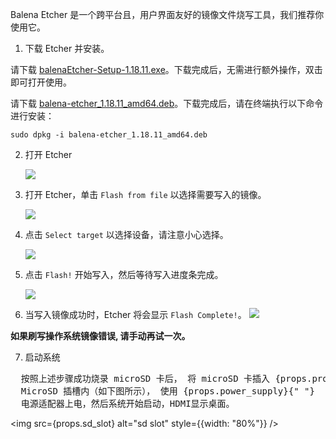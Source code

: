 
Balena Etcher 是一个跨平台且，用户界面友好的镜像文件烧写工具，我们推荐你使用它。

1. 下载 Etcher 并安装。

<Tabs queryString="Platform">
<TabItem value="Windows">

请下载 [balenaEtcher-Setup-1.18.11.exe](https://github.com/balena-io/etcher/releases/download/v1.18.11/balenaEtcher-Setup-1.18.11.exe)。下载完成后，无需进行额外操作，双击即可打开使用。

</TabItem>
<TabItem value="Linux">

请下载 [balena-etcher_1.18.11_amd64.deb](https://github.com/balena-io/etcher/releases/download/v1.18.11/balena-etcher_1.18.11_amd64.deb)。下载完成后，请在终端执行以下命令进行安装：

```
sudo dpkg -i balena-etcher_1.18.11_amd64.deb
```

</TabItem>
</Tabs>

2. 打开 Etcher

   <Image
     src="/img/common/etcher/#model#-step1.webp"
     model={props.model}
     fallback="rock5a"
   />

3. 打开 Etcher，单击 `Flash from file` 以选择需要写入的镜像。

   <Image
     src="/img/common/etcher/#model#-step2.webp"
     model={props.model}
     fallback="rock5a"
   />

4. 点击 `Select target` 以选择设备，请注意小心选择。

   <Image
     src="/img/common/etcher/#model#-step3.webp"
     model={props.model}
     fallback="rock5a"
   />

5. 点击 `Flash!` 开始写入，然后等待写入进度条完成。

   <Image
     src="/img/common/etcher/#model#-step4.webp"
     model={props.model}
     fallback="rock5a"
   />

6. 当写入镜像成功时，Etcher 将会显示 `Flash Complete!`。
   <Image
     src="/img/common/etcher/#model#-step5.webp"
     model={props.model}
     fallback="rock5a"
   />

**如果刷写操作系统镜像错误, 请手动再试一次。**

7. 启动系统

<pre>
  按照上述步骤成功烧录 microSD 卡后， 将 microSD 卡插入 {props.product} 的
  MicroSD 插槽内（如下图所示）， 使用 {props.power_supply}{" "}
  电源适配器上电，然后系统开始启动，HDMI显示桌面。
</pre>

<img src={props.sd_slot} alt="sd slot" style={{width: "80%"}} />
